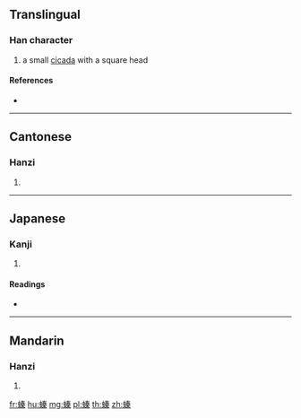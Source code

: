 {{character info/new}}
==Translingual==

===Han character===
{{Han char|rn=142|rad=虫|as=10|sn=16|four=55191|canj=LIQKD}}

# a small [[cicada]] with a square head

====References====
* {{Han ref|kx=1093.170|dkj=33404|dj=1558.130|hdz=42875.060|uh=8793|ud=34707|bh=EB5E|bd=60254}}

----

==Cantonese==

===Hanzi===
{{yue-hanzi|jyut=|y=cheun4}}

# {{defn|lang=yue|sort=虫10}}

----

==Japanese==

===Kanji===
{{ja-kanji|grade=|rs=虫10}}

# {{defn|lang=ja|sort=虫10}}

====Readings====
* {{ja-readings|on=[[しん]] (shin), [[じん]] (jin)|kun=[[なつ]] (natsu), [[ぜみ]] (zemi)}}

----

==Mandarin==

===Hanzi===
{{cmn-hanzi|pin=[[qín]] ([[qin2]])|wg=ch'in<sup>2</sup>}}

# {{defn|lang=cmn|sort=虫10}}

[[fr:螓]]
[[hu:螓]]
[[mg:螓]]
[[pl:螓]]
[[th:螓]]
[[zh:螓]]